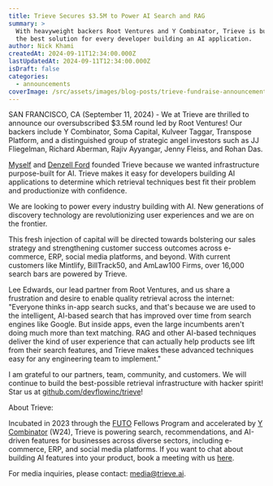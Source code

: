 ```yaml
---
title: Trieve Secures $3.5M to Power AI Search and RAG
summary: >
  With heavyweight backers Root Ventures and Y Combinator, Trieve is building
  the best solution for every developer building an AI application.
author: Nick Khami
createdAt: 2024-09-11T12:34:00.000Z
lastUpdatedAt: 2024-09-11T12:34:00.000Z
isDraft: false
categories:
  - announcements
coverImage: /src/assets/images/blog-posts/trieve-fundraise-announcement/coverImage.webp
---
```


SAN FRANCISCO, CA (September 11, 2024) - We at Trieve are thrilled to announce our oversubscribed $3.5M round led by Root Ventures! Our backers include Y Combinator, Soma Capital, Kulveer Taggar, Transpose Platform, and a distinguished group of strategic angel investors such as JJ Fliegelman, Richard Aberman, Rajiv Ayyangar, Jenny Fleiss, and Rohan Das.

[Myself](https://github.com/skeptrunedev) and [Denzell Ford](https://github.com/cdxker) founded Trieve because we wanted infrastructure purpose-built for AI. Trieve makes it easy for developers building AI applications to determine which retrieval techniques best fit their problem and productionize with confidence.

We are looking to power every industry building with AI. New generations of discovery technology are revolutionizing user experiences and we are on the frontier.

This fresh injection of capital will be directed towards bolstering our sales strategy and strengthening customer success outcomes across e-commerce, ERP, social media platforms, and beyond. With current customers like Mintlify, BillTrack50, and AmLaw100 Firms, over 16,000 search bars are powered by Trieve.

Lee Edwards, our lead partner from Root Ventures, and us share a frustration and desire to enable quality retrieval across the internet: "Everyone thinks in-app search sucks, and that's because we are used to the intelligent, AI-based search that has improved over time from search engines like Google. But inside apps, even the large incumbents aren't doing much more than text matching. RAG and other AI-based techniques deliver the kind of user experience that can actually help products see lift from their search features, and Trieve makes these advanced techniques easy for any engineering team to implement."

I am grateful to our partners, team, community, and customers. We will continue to build the best-possible retrieval infrastructure with hacker spirit! Star us at [github.com/devflowinc/trieve](https://github.com/devflowinc/trieve)!

About Trieve:

Incubated in 2023 through the [FUTO](https://futo.org/) Fellows Program and accelerated by [Y Combinator](https://ycombinator.com) (W24), Trieve is powering search, recommendations, and AI-driven features for businesses across diverse sectors, including e-commerce, ERP, and social media platforms. If you want to chat about building AI features into your product, book a meeting with us [here](https://cal.com/nick.k).

For media inquiries, please contact: [media@trieve.ai](mailto:media@trieve.ai).
